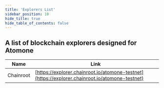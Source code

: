 ```yaml
---
title: 'Explorers List'
sidebar_position: 10
hide_title: true
hide_table_of_contents: false
---
```



<PageTitle iconUrl="img/atomone-icon.svg" title="Atomone Explorers List" />

## A list of blockchain explorers designed for Atomone

| Name             | Link |
| ---------------- | ---- |
| Chainroot | [https://explorer.chainroot.io/atomone-testnet](https://explorer.chainroot.io/atomone-testnet) |
